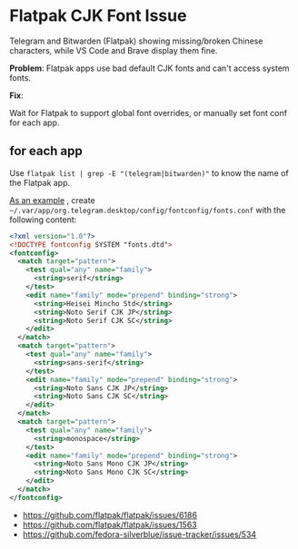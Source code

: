 # Flatpak CJK Font Issue

Telegram and Bitwarden (Flatpak) showing missing/broken Chinese characters, while VS Code and Brave display them fine.

**Problem**: Flatpak apps use bad default CJK fonts and can't access system fonts.

**Fix**:

Wait for Flatpak to support global font overrides, or manually set font conf for each app.

## for each app

Use `flatpak list | grep -E "(telegram|bitwarden)"` to know the name of the Flatpak app.

[As an example](https://github.com/flathub/org.chromium.Chromium/issues/238#issuecomment-1198639352) , create `~/.var/app/org.telegram.desktop/config/fontconfig/fonts.conf` with the following content:

```xml
<?xml version="1.0"?>
<!DOCTYPE fontconfig SYSTEM "fonts.dtd">
<fontconfig>
  <match target="pattern">
    <test qual="any" name="family">
      <string>serif</string>
    </test>
    <edit name="family" mode="prepend" binding="strong">
      <string>Heisei Mincho Std</string>
      <string>Noto Serif CJK JP</string>
      <string>Noto Serif CJK SC</string>
    </edit>
  </match>
  <match target="pattern">
    <test qual="any" name="family">
      <string>sans-serif</string>
    </test>
    <edit name="family" mode="prepend" binding="strong">
      <string>Noto Sans CJK JP</string>
      <string>Noto Sans CJK SC</string>
    </edit>
  </match>
  <match target="pattern">
    <test qual="any" name="family">
      <string>monospace</string>
    </test>
    <edit name="family" mode="prepend" binding="strong">
      <string>Noto Sans Mono CJK JP</string>
      <string>Noto Sans Mono CJK SC</string>
    </edit>
  </match>
</fontconfig>
```


- https://github.com/flatpak/flatpak/issues/6186
- https://github.com/flatpak/flatpak/issues/1563
- https://github.com/fedora-silverblue/issue-tracker/issues/534
